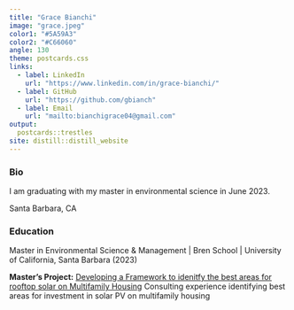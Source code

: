 ```yaml
---
title: "Grace Bianchi"
image: "grace.jpeg"
color1: "#5A59A3"
color2: "#C66060"
angle: 130
theme: postcards.css
links:
  - label: LinkedIn
    url: "https://www.linkedin.com/in/grace-bianchi/"
  - label: GitHub
    url: "https://github.com/gbianch"
  - label: Email
    url: "mailto:bianchigrace04@gmail.com"
output:
  postcards::trestles
site: distill::distill_website
---
```

 
### Bio

I am graduating with my master in environmental science in June 2023. 


Santa Barbara, CA

### Education
Master in Environmental Science & Management | Bren School | University of California, Santa Barbara (2023) 

**Master's Project:** [Developing a Framework to idenitfy the best areas for rooftop solar on Multifamily Housing](https://bren.ucsb.edu/projects/identifying-key-development-regions-rooftop-solar-multifamily-housing-complexes-united) 
Consulting experience identifying best areas for investment in solar PV on multifamily housing 








